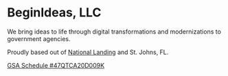 # BeginIdeas, LLC

We bring ideas to life through digital transformations and modernizations to government agencies. <br />

Proudly based out of <a href="https://nationallanding.org/" target="_blank">National Landing</a> and St. Johns, FL.
<br />
<!-- Our Clients <br />
<img src={'/logos/DHS.png'} alt="DHS Logo" />&nbsp; &nbsp;
<img src={'/logos/DOI.png'} alt="DOI Logo" />&nbsp; &nbsp;
<img src={'/logos/DOC.png'} alt="DOC Logo" />&nbsp; &nbsp;
<img src={'/logos/TREASURY.png'} alt="Treasury Logo" />&nbsp; &nbsp;
<img src={'/logos/USAID.png'} alt="USAID Logo" />
<br />
<br />
-->

<a href="https://www.gsaelibrary.gsa.gov/ElibMain/contractorInfo.do?contractNumber=47QTCA20D009K&contractorName=BEGINIDEAS+LLC&executeQuery=YES" target="_blank" alt="GSA Schedule #47QTCA20D009K">GSA Schedule #47QTCA20D009K</a>
<br /><br />

